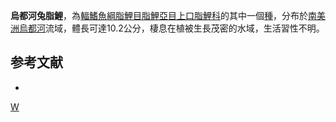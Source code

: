 {{Speciesbox 
| genus = Leporinus
| species = uatumaensis
| authority = [[Santos|Santos]] & [[Jégu|Jégu]], 1996
| status = NE
| status_system = IUCN3.1
}}
'''烏都河兔脂鯉'''，為[[輻鰭魚綱|輻鰭魚綱]][[脂鯉目|脂鯉目]][[脂鯉亞目|脂鯉亞目]][[上口脂鯉科|上口脂鯉科]]的其中一個[[種|種]]，分布於[[南美洲|南美洲]][[烏都河|烏都河]]流域，體長可達10.2公分，棲息在植被生長茂密的水域，生活習性不明。

==参考文献==
{{refbegin}}
*{{FishBase_species|genus=Leporinus|species=uatumaensis|year=2013|month=9}}
{{refend}}
{{Taxonbar}}

[[Category:兔脂鯉屬|W]]